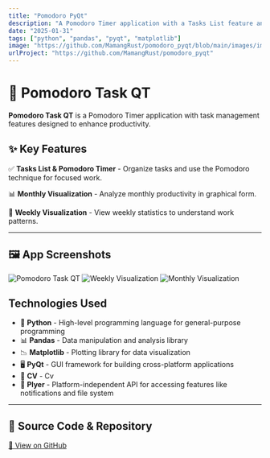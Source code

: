 ```yaml
---
title: "Pomodoro PyQt"
description: "A Pomodoro Timer application with a Tasks List feature and statistical visualizations."
date: "2025-01-31"
tags: ["python", "pandas", "pyqt", "matplotlib"]
image: "https://github.com/MamangRust/pomodoro_pyqt/blob/main/images/image.png?raw=true"
urlProject: "https://github.com/MamangRust/pomodoro_pyqt"
---
```


# 🚀 Pomodoro Task QT

**Pomodoro Task QT** is a Pomodoro Timer application with task management features designed to enhance productivity.

## ✨ Key Features

✅ **Tasks List & Pomodoro Timer** - Organize tasks and use the Pomodoro technique for focused work.

📊 **Monthly Visualization** - Analyze monthly productivity in graphical form.

📆 **Weekly Visualization** - View weekly statistics to understand work patterns.

---

## 🖼️ App Screenshots

<img src="https://github.com/MamangRust/pomodoro_pyqt/blob/main/images/image.png?raw=true" alt="Pomodoro Task QT" width={600} height={400} />

<img src="https://github.com/MamangRust/pomodoro_pyqt/raw/main/images/Visualisasi_Tasks_2024_December.png?raw=true" alt="Weekly Visualization" width={600} height={400} />

<img src="https://github.com/MamangRust/pomodoro_pyqt/raw/main/images/Visualisasi_Tasks_2024.png?raw=true" alt="Monthly Visualization" width={600} height={400} />

## Technologies Used
- 🐍 **Python** - High-level programming language for general-purpose programming
- 📊 **Pandas** - Data manipulation and analysis library
- 📉 **Matplotlib** - Plotting library for data visualization
- 🖥️ **PyQt** - GUI framework for building cross-platform applications
- 📄 **CV** - Cv
- 📱 **Plyer** - Platform-independent API for accessing features like notifications and file system

---


## 🔗 Source Code & Repository
[📌 View on GitHub](https://github.com/MamangRust/pomodoro_pyqt)
